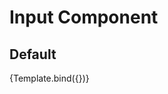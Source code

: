
<Meta title="Input" component={Input} />


# Input Component

## Default

<Canvas>
  <Story
    name="Default"
    args={{
      label: 'label text',
      name: 'name text',
      placeholder: 'placeholder text',
    }}
  >
    {Template.bind({})}
  </Story>
</Canvas>
